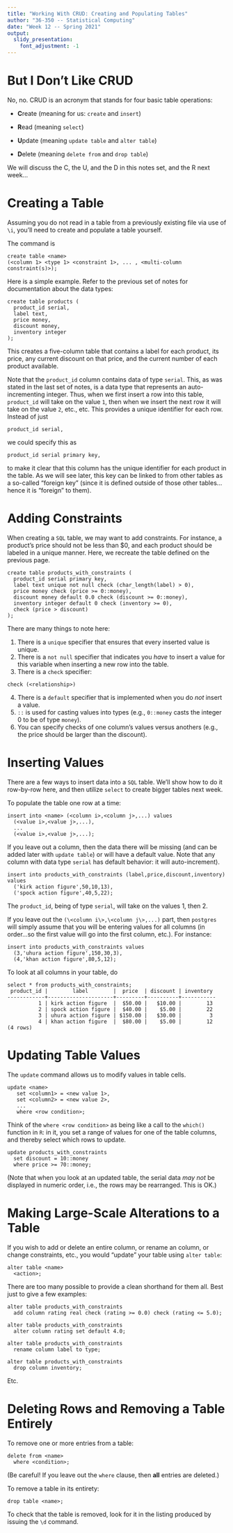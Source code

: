 ---
title: "Working With CRUD: Creating and Populating Tables"
author: "36-350 -- Statistical Computing"
date: "Week 12 -- Spring 2021"
output: 
  slidy_presentation: 
    font_adjustment: -1
---

But I Don't Like CRUD
===

No, no. CRUD is an acronym that stands for four basic table operations:

- <b>C</b>reate (meaning for us: `create` and `insert`)

- <b>R</b>ead (meaning `select`)

- <b>U</b>pdate (meaning `update table` and `alter table`)

- <b>D</b>elete (meaning `delete from` and `drop table`)

We will discuss the C, the U, and the D in this notes set, and the R next week...

Creating a Table
===

Assuming you do not read in a table from a previously existing file via use of `\i`, you'll need to create and populate a table yourself.

The command is
```
create table <name> 
(<column 1> <type 1> <constraint 1>, ... , <multi-column constraint(s)>);
```

Here is a simple example. Refer to the previous set of notes for documentation about the data types:
```
create table products (
  product_id serial,
  label text,
  price money,
  discount money,
  inventory integer
);
```
This creates a five-column table that contains a label for each product, its price, any current discount on that price, and the current number of each product available.

Note that the `product_id` column contains data of type `serial`. This, as was stated in the last set of notes, is a data type that represents an auto-incrementing integer. Thus, when we first insert a row into this table, `product_id` will take on the value `1`, then when we insert the next row it will take on the value `2`, etc., etc. This provides a unique identifier for each row. Instead of just
```
product_id serial,
```
we could specify this as
```
product_id serial primary key,
```
to make it clear that this column has the unique identifier for each product in the table. As we will see later, this key can be linked to from other tables as a so-called "foreign key" (since it is defined outside of those other tables...hence it is "foreign" to them).

Adding Constraints
===

When creating a `SQL` table, we may want to add constraints. For instance, a product's price should not be less than $0, and each product should be labeled in a unique manner. Here, we recreate the table defined on the previous page. 
```
create table products_with_constraints (
  product_id serial primary key,
  label text unique not null check (char_length(label) > 0),
  price money check (price >= 0::money),
  discount money default 0.0 check (discount >= 0::money),
  inventory integer default 0 check (inventory >= 0),
  check (price > discount)
);
```

There are many things to note here:

1. There is a `unique` specifier that ensures that every inserted value is unique.
2. There is a `not null` specifier that indicates you *have* to insert a value for this variable when inserting a new row into the table.
3. There is a `check` specifier:
```
check (<relationship>)
```
4. There is a `default` specifier that is implemented when you do *not* insert a value.
5. `::` is used for casting values into types (e.g., `0::money` casts the integer 0 to be of type `money`).
6. You can specify checks of one column's values versus anothers (e.g., the price should be larger than the discount).

Inserting Values
===

There are a few ways to insert data into a `SQL` table. We'll show how to do it row-by-row here, and then utilize `select` to create bigger tables next week.

To populate the table one row at a time:
```
insert into <name> (<column i>,<column j>,...) values
  (<value i>,<value j>,...),
  ...
  (<value i>,<value j>,...);
```
If you leave out a column, then the data there will be missing (and can be added later with `update table`) or will have a default value. Note that any column with data type `serial` has default behavior: it will auto-increment).
```
insert into products_with_constraints (label,price,discount,inventory) values
  ('kirk action figure',50,10,13),
  ('spock action figure',40,5,22);
```
The `product_id`, being of type `serial`, will take on the values 1, then 2.


If you leave out the `(\<column i\>,\<column j\>,...)` part, then `postgres` will simply assume that you will be entering values for all columns (in order...so the first value will go into the first column, etc.). For instance:
```
insert into products_with_constraints values
  (3,'uhura action figure',150,30,3),
  (4,'khan action figure',80,5,12);
```

To look at all columns in your table, do
```
select * from products_with_constraints;
 product_id |        label        |  price  | discount | inventory 
------------+---------------------+---------+----------+-----------
          1 | kirk action figure  |  $50.00 |   $10.00 |        13
          2 | spock action figure |  $40.00 |    $5.00 |        22
          3 | uhura action figure | $150.00 |   $30.00 |         3
          4 | khan action figure  |  $80.00 |    $5.00 |        12
(4 rows)
```

Updating Table Values
===

The `update` command allows us to modify values in table cells.
```
update <name>
   set <column1> = <new value 1>,
   set <column2> = <new value 2>,
   ...
   where <row condition>;
```

Think of the `where <row condition>` as being like a call to the `which()` function in `R`: in it, you set a range of values for one of the table columns, and thereby select which rows to update.
```
update products_with_constraints
  set discount = 10::money
  where price >= 70::money;
```

(Note that when you look at an updated table, the serial data *may not* be displayed in numeric order, i.e., the rows may be rearranged. This is OK.)

Making Large-Scale Alterations to a Table
===

If you wish to add or delete an entire column, or rename an column, or change constraints, etc., you would "update" your table using `alter table`:
```
alter table <name>
  <action>;
```
There are too many possible to provide a clean shorthand for them all. Best just to give a few examples:
```
alter table products_with_constraints
  add column rating real check (rating >= 0.0) check (rating <= 5.0);
  
alter table products_with_constraints
  alter column rating set default 4.0;
  
alter table products_with_constraints
  rename column label to type;
  
alter table products_with_constraints
  drop column inventory;
```

Etc.

Deleting Rows and Removing a Table Entirely
===

To remove one or more entries from a table:
```
delete from <name>
  where <condition>;
```
(Be careful! If you leave out the `where` clause, then <b>all</b> entries are deleted.)

To remove a table in its entirety:
```
drop table <name>;
```

To check that the table is removed, look for it in the listing produced by issuing the `\d` command.
